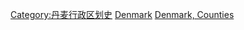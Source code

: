 {{Commonscat|Subdivisions of Denmark}}

[[Category:丹麦行政区划史|Category:丹麦行政区划史]]
[[Category:各國郡縣|Denmark]]
[[Category:歐洲各國已不存在的行政區劃|Denmark, Counties]]